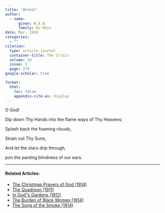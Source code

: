 ```yaml
---
title: 'Unrest'
author:
  - name:
      given: W.E.B.
      family: Du Bois
date: Mar. 1920
categories: 
  - ""
citation: 
  type: article-journal
  container-title: The Crisis
  volume: 19
  issue: 5
  page: 274
google-scholar: true

format:
  html:
    toc: false
    appendix-cite-as: display
---
```



<div class="poem">
<p class = "verse">O God!
<p class = "verse">Dip down Thy Hands into the flame ways of Thy Heavens;  
<p class = "verse">Splash back the foaming clouds,
</div>

<div class="poem">
<p class = "verse">Strain out Thy Suns,  
<p class = "verse">And let the stars drip through,  
<p class = "verse">pon the panting blindness of our ears.  
</div>

 

<!-- Similar articles start here -->
<div  class="clear-wrap"></div>
<hr>
#### Related Articles:

* [The Christmas Prayers of God (1914)](/Volumes/09/02/christmas_prayers_of_god.html)
* [The Quadroon (1911)](/Volumes/03/01/quadroon.html)
* [In God''s Gardens (1912)](/Volumes/03/06/in-gods-gardens.html)
* [The Burden of Black Women (1914)](/Volumes/09/01/burden_of_black_women.html)
* [The Song of the Smoke (1914)](/Volumes/07/03/song_of_smoke.html)

<!-- Similar articles end here -->